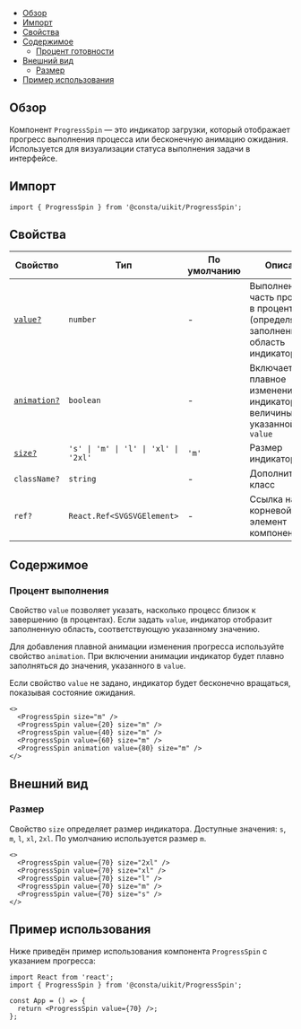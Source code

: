 
<MdxMenu>

- [Обзор](#обзор)
- [Импорт](#импорт)
- [Свойства](#свойства)
- [Содержимое](#содержимое)
  - [Процент готовности](#процент-выполнения)
- [Внешний вид](#внешний-вид)
  - [Размер](#размер)
- [Пример использования](#пример-использования)

</MdxMenu>

## Обзор

Компонент `ProgressSpin` — это индикатор загрузки, который отображает прогресс выполнения процесса или бесконечную анимацию ожидания. Используется для визуализации статуса выполнения задачи в интерфейсе.

## Импорт

```tsx
import { ProgressSpin } from '@consta/uikit/ProgressSpin';
```

## Свойства

| Свойство                            | Тип                                  | По умолчанию | Описание                                                                           |
| ----------------------------------- | ------------------------------------ | ------------ | ---------------------------------------------------------------------------------- |
| [`value?`](#процент-готовности)     | `number`                             | -            | Выполненная часть процесса в процентах (определяет заполненную область индикатора) |
| [`animation?`](#процент-выполнения) | `boolean`                            | -            | Включает плавное изменение индикатора до величины, указанной в `value`             |
| [`size?`](#размер)                  | `'s' \| 'm' \| 'l' \| 'xl' \| '2xl'` | `'m'`        | Размер индикатора                                                                  |
| `className?`                        | `string`                             | -            | Дополнительный класс                                                               |
| `ref?`                              | `React.Ref<SVGSVGElement>`           | -            | Ссылка на корневой DOM-элемент компонента                                          |

## Содержимое

### Процент выполнения

Свойство `value` позволяет указать, насколько процесс близок к завершению (в процентах). Если задать `value`, индикатор отобразит заполненную область, соответствующую указанному значению.

Для добавления плавной анимации изменения прогресса используйте свойство `animation`. При включении анимации индикатор будет плавно заполняться до значения, указанного в `value`.

Если свойство `value` не задано, индикатор будет бесконечно вращаться, показывая состояние ожидания.

<MdxTabs>

<ProgressSpinExampleProgress />

```tsx
<>
  <ProgressSpin size="m" />
  <ProgressSpin value={20} size="m" />
  <ProgressSpin value={40} size="m" />
  <ProgressSpin value={60} size="m" />
  <ProgressSpin animation value={80} size="m" />
</>
```

</MdxTabs>

## Внешний вид

### Размер

Свойство `size` определяет размер индикатора. Доступные значения: `s`, `m`, `l`, `xl`, `2xl`. По умолчанию используется размер `m`.

<MdxTabs>

<ProgressSpinExampleSize />

```tsx
<>
  <ProgressSpin value={70} size="2xl" />
  <ProgressSpin value={70} size="xl" />
  <ProgressSpin value={70} size="l" />
  <ProgressSpin value={70} size="m" />
  <ProgressSpin value={70} size="s" />
</>
```

</MdxTabs>

## Пример использования

Ниже приведён пример использования компонента `ProgressSpin` с указанием прогресса:

```tsx
import React from 'react';
import { ProgressSpin } from '@consta/uikit/ProgressSpin';

const App = () => {
  return <ProgressSpin value={70} />;
};
```
